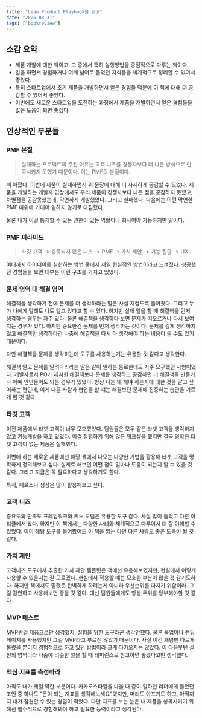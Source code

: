 ```yaml
---
title: "Lean Product Playbook을 읽고"
date: "2025-08-31"
tags: ["bookreview"]
---
```


## 소감 요약

- 제품 개발에 대한 책이고, 그 중에서 특히 실행방법을 중점적으로 다루는 책이다.
- 일을 하면서 경험하거나 어깨 넘어로 들었던 지식들을 쳬계적으로 정리할 수 있어서 좋았다.
- 특히 스타트업에서 초기 제품을 개발하면서 얻은 경험들 덕분에 이 책에 대해 더 공감할  수 있어서 좋았다.
- 이번에도 새로운 스타트업을 도전하는 과정에서 제품을 개발하면서 얻은 경험들을 많은 도움이 되면 좋겠다.


## 인상적인 부분들
### PMF 본질
> 실패하는 프로덕트의 주된 이유는 고객 니즈를 경쟁자보다 더 나은 방식으로 만족시키지 못했기 때문이다. 이는 PMF의 본질이다.

뼈 아팠다. 이번에 제품이 실패하면서 위 문장에 대해 더 자세하게 공감할 수 있었다.
제품을 개발하는 개발자 입장에서도 우리 제품이 경쟁사보다 나은 점을 공감하지 못했고, 차별점을 공감못했는데, 막연하게 개발했었다.
그리고 실패했다. 다음에는 이런 막연한 PMF 따위에 기대어 일하지 않기로 다짐했다.

물론 내가 이걸 통제할 수 있는 권한이 있는 역활이나 회사여야 가능하지만 말이다.


### PMF 피라미드

> 타깃 고객 -> 충족되지 않은 니즈 -> PMF -> 가치 제안 -> 기능 집합 -> UX

여태까지 아이디어를 실현하는 방법 중에서 제일 현실적인 방법이라고 느껴졌다.
성공했던 경험들을 보면 대부분 이런 구조를 가지고 있었다.

### 문제 영역 대 해결 영역

해결책을 생각하기 전에 문제를 더 생각하라는 말은 사실 지겹도록 들어왔다. 그리고 누가 나에게 말해도 나도 알고 있다고 할 수 있다.
하지만 실제 일을 할 때 해결책을 먼저 생각하는 경우는 자주 있다. 물론 해결책을 생각하다 보면 문제가 떠오르거나 다시 보여지는 경우가 있다.
하지만 중요한건 문제를 먼저 생각하는 것이다. 문제를 깊게 생각하지 않고 해결책만 생각하다간 나중에 해결책을 다시 다 생각해야 하는 비용이 들 수도 있기 때문이다.

다만 해결책을 문제를 생각하는데 도구를 사용하는거는 유용할 것 같다고 생각한다.

해결책 말고 문제를 알려다라라는 말은 같이 일하는 동료한테도 자주 요구했던 사항이였다.
개발자로서 PO가 제시한 해결책보다 문제를 생각하고 공감하면 더 해결책을 만들거나 아예 안만들어도 되는 경우가 있었다.
항상 나는 왜 해야 하는지에 대한 것을 알고 싶어하는 편인데, 이게 다른 사람과 협업을 할 떄는 해결보단 문제에 집중하는 습관을 기르게 된 것 같다.

### 타깃 고객
이전 제품에서 타겟 고객이 너무 모호했었다. 팀원들은 모두 같은 타겟 고객을 생각하지 않고 기능개발을 하고 있었다.
이걸 정렬하기 위해 많은 워크샵을 했지만 결국 명확한 타겟 고객이 없는 제품은 실패했다.

이번에 하는 새로운 제품에선 해당 책에서 나오는 다양한 기법을 활용해 타겟 고객을 명확하게 정의해보고 싶다.
실제로 해보면 어떤 점이 얼마나 도움이 되는지 알 수 있을 것 같다. 그리고 지금은 꼭 필요하다고 생각하기도 한다.

특히, 페르소나 생성은 많이 활용해보고 싶다.

### 고객 니즈

중요도와 만족도 프레임워크와 키노 모델은 유용한 도구 같다. 사실 많이 들었고 다른 아티클에서 봤다.
하지만 이 책에서는 다양한 사례와 체계적으로 다루어서 더 잘 이해할 수 있었다.
이미 해당 도구를 들어봤어도 이 책을 읽는 다면 다른 사람도 좋은 도움이 될 것 같다.


### 가치 제안

고객니즈 도구에서 추출한 가치 제안 템플릿은 책에선 유용해보였지만, 현실에서 이렇게 사용할 수 있을지는 잘 모르겠다.
현실에서 적용할 떄는 모호한 부분이 많을 것 같기도하다. 하지만 책에서도 말했듯 완벽하게 하려는게 아니라 우선순위를 따지기 위함이라.
그걸 감안하고 사용해보면 좋을 것 같다. 대신 팀원들에게도 항상 주위를 당부해야할 것 같다.

### MVP 테스트

MVP란걸 제품으로만 생각했지, 실험을 위한 도구라곤 생각안했다. 물론 목업이나 랜딩 페이지를 사용했지만 그걸 MVP라고 부르진 않았기 때문이다.
사실 이건 개념만 다르게 불렀을 뿐이지 경험적으로 하고 있던 방법이라 크게 다가오지는 않았다. 이 다음부턴 실천의 영역이라 나중에 비슷한 일을 할 때 레퍼런스로 참고하면 좋겠다고만 생각했다.


### 핵심 지표를 측정하라

아직도 내가 제일 약한 부분이다.
카카오스타일을 나올 때 같이 일하던 리더에게 들었던 조언 중 하나도 "돈이 되는 지표를 생각해보세요"였지만, 머리도 아프기도 하고, 아직까지 내가 참견할 수 있는 경험이 적었다.
다만 지표를 보는 눈은 내 제품을 성곡시키기 위해선 필수적으로 경험해봐야 하고 필요한 능력이라고 생각된다. 

